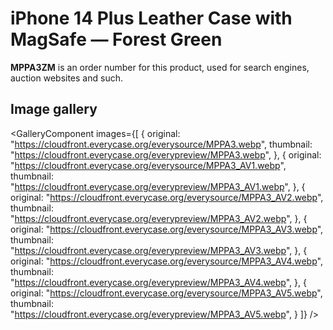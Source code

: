 
# iPhone 14 Plus Leather Case with MagSafe — Forest Green

<Callout type='info' emoji='👉🏻'>**MPPA3ZM** is an order number for this product, used for search engines, auction websites and such.</Callout>

## Image gallery

<GalleryComponent
    images={[
      {
        original: "https://cloudfront.everycase.org/everysource/MPPA3.webp",
        thumbnail: "https://cloudfront.everycase.org/everypreview/MPPA3.webp",
      },
      {
        original: "https://cloudfront.everycase.org/everysource/MPPA3_AV1.webp",
        thumbnail: "https://cloudfront.everycase.org/everypreview/MPPA3_AV1.webp",
      },
      {
        original: "https://cloudfront.everycase.org/everysource/MPPA3_AV2.webp",
        thumbnail: "https://cloudfront.everycase.org/everypreview/MPPA3_AV2.webp",
      },
      {
        original: "https://cloudfront.everycase.org/everysource/MPPA3_AV3.webp",
        thumbnail: "https://cloudfront.everycase.org/everypreview/MPPA3_AV3.webp",
      },
      {
        original: "https://cloudfront.everycase.org/everysource/MPPA3_AV4.webp",
        thumbnail: "https://cloudfront.everycase.org/everypreview/MPPA3_AV4.webp",
      },
      {
        original: "https://cloudfront.everycase.org/everysource/MPPA3_AV5.webp",
        thumbnail: "https://cloudfront.everycase.org/everypreview/MPPA3_AV5.webp",
      }
    ]}
  />
